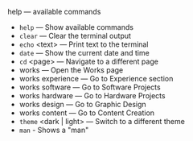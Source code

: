 help — available commands

- `help` — Show available commands  
- `clear` — Clear the terminal output  
- `echo` \<text\> — Print text to the terminal
- `date` — Show the current date and time  
- `cd` \<page\> — Navigate to a different page
- works — Open the Works page  
- works experience — Go to Experience section  
- works software — Go to Software Projects  
- works hardware — Go to Hardware Projects  
- works design — Go to Graphic Design  
- works content — Go to Content Creation  
- `theme` \<dark | light\> — Switch to a different theme  
- `man` - Shows a "man"